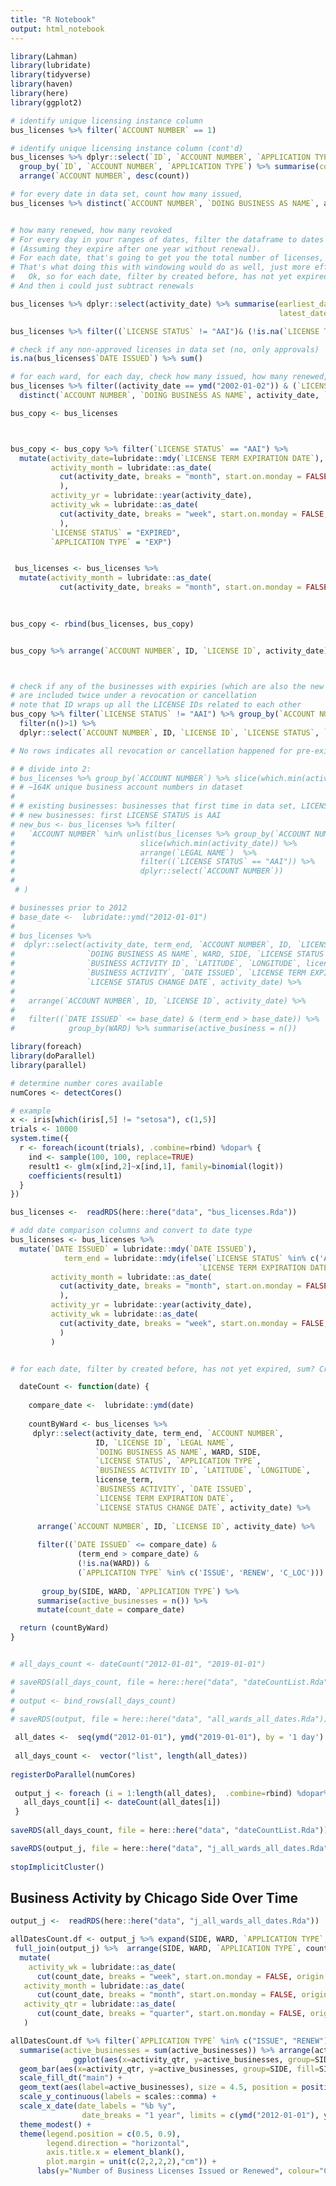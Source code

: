 ```yaml
---
title: "R Notebook"
output: html_notebook
---
```

 

```r
library(Lahman)
library(lubridate)
library(tidyverse)
library(haven)
library(here)
library(ggplot2)
```


```r
# identify unique licensing instance column 
bus_licenses %>% filter(`ACCOUNT NUMBER` == 1)
```

```r
# identify unique licensing instance column (cont'd)
bus_licenses %>% dplyr::select(`ID`, `ACCOUNT NUMBER`, `APPLICATION TYPE`)  %>% 
  group_by(`ID`, `ACCOUNT NUMBER`, `APPLICATION TYPE`) %>% summarise(count = n()) %>% 
  arrange(`ACCOUNT NUMBER`, desc(count))
```



```r
# for every date in data set, count how many issued, 
bus_licenses %>% distinct(`ACCOUNT NUMBER`, `DOING BUSINESS AS NAME`, activity_date, `LICENSE STATUS`, `APPLICATION TYPE`, activity_date) %>% arrange(`ACCOUNT NUMBER`, activity_date) 


# how many renewed, how many revoked 
# For every day in your ranges of dates, filter the dataframe to dates within one year of that time. Then add all the renewed and new business licenses within that time frame.
# (Assuming they expire after one year without renewal).
# For each date, that's going to get you the total number of licenses, righT?
# That's what doing this with windowing would do as well, just more efficiently with group_by / lag / summarize /
#   Ok, so for each date, filter by created before, has not yet expired, sum? Created before = licenses issued before
# And then i could just subtract renewals
```


```r
bus_licenses %>% dplyr::select(activity_date) %>% summarise(earliest_date = min(activity_date),
                                                            latest_date = max(activity_date))
```


```r
bus_licenses %>% filter((`LICENSE STATUS` != "AAI")& (!is.na(`LICENSE TERM EXPIRATION DATE`)))

# check if any non-approved licenses in data set (no, only approvals)
is.na(bus_licenses$`DATE ISSUED`) %>% sum()
```


```r
# for each ward, for each day, check how many issued, how many renewed, how many expired, how many revoked
bus_licenses %>% filter((activity_date == ymd("2002-01-02")) & (`LICENSE STATUS` == AI) ) %>% 
  distinct(`ACCOUNT NUMBER`, `DOING BUSINESS AS NAME`, activity_date, `LICENSE STATUS`, `APPLICATION TYPE`, activity_date) %>% arrange(`ACCOUNT NUMBER`, activity_date) 

bus_copy <- bus_licenses



bus_copy <- bus_copy %>% filter(`LICENSE STATUS` == "AAI") %>% 
  mutate(activity_date=lubridate::mdy(`LICENSE TERM EXPIRATION DATE`),
         activity_month = lubridate::as_date(
           cut(activity_date, breaks = "month", start.on.monday = FALSE, origin = lubridate::origin)
           ),
         activity_yr = lubridate::year(activity_date),
         activity_wk = lubridate::as_date(
           cut(activity_date, breaks = "week", start.on.monday = FALSE, origin = lubridate::origin)
           ),
         `LICENSE STATUS` = "EXPIRED",
         `APPLICATION TYPE` = "EXP")


 bus_licenses <- bus_licenses %>%
  mutate(activity_month = lubridate::as_date(
           cut(activity_date, breaks = "month", start.on.monday = FALSE, origin = lubridate::origin)))

 
 
bus_copy <- rbind(bus_licenses, bus_copy) 


bus_copy %>% arrange(`ACCOUNT NUMBER`, ID, `LICENSE ID`, activity_date) 



# check if any of the businesses with expiries (which are also the new issueances and renewals in the dataset) 
# are included twice under a revocation or cancellation
# note that ID wraps up all the LICENSE IDs related to each other
bus_copy %>% filter(`LICENSE STATUS` != "AAI") %>% group_by(`ACCOUNT NUMBER`, ID, `LICENSE ID`) %>% 
  filter(n()>1) %>% 
  dplyr::select(`ACCOUNT NUMBER`, ID, `LICENSE ID`, `LICENSE STATUS`, `DATE ISSUED`, activity_date)

# No rows indicates all revocation or cancellation happened for pre-existing businesses
```



```r
# # divide into 2: 
# bus_licenses %>% group_by(`ACCOUNT NUMBER`) %>% slice(which.min(activity_date)) %>% arrange(`LEGAL NAME`) 
# # ~164K unique business account numbers in dataset    
# 
# # existing businesses: businesses that first time in data set, LICENSE STATUS != AAI
# # new businesses: first LICENSE STATUS is AAI
# new_bus <- bus_licenses %>% filter(
#   `ACCOUNT NUMBER` %in% unlist(bus_licenses %>% group_by(`ACCOUNT NUMBER`) %>% 
#                            slice(which.min(activity_date)) %>% 
#                            arrange(`LEGAL NAME`)  %>% 
#                            filter((`LICENSE STATUS` == "AAI")) %>% 
#                            dplyr::select(`ACCOUNT NUMBER`))
#                 
 # )
```

```r
# businesses prior to 2012
# base_date <-  lubridate::ymd("2012-01-01")
# 
# bus_licenses %>%
#  dplyr::select(activity_date, term_end, `ACCOUNT NUMBER`, ID, `LICENSE ID`, `LEGAL NAME`, 
#                `DOING BUSINESS AS NAME`, WARD, SIDE, `LICENSE STATUS`, `APPLICATION TYPE`, 
#                `BUSINESS ACTIVITY ID`, `LATITUDE`, `LONGITUDE`, license_term, 
#                `BUSINESS ACTIVITY`, `DATE ISSUED`, `LICENSE TERM EXPIRATION DATE`, 
#                `LICENSE STATUS CHANGE DATE`, activity_date) %>%  
#   
#   arrange(`ACCOUNT NUMBER`, ID, `LICENSE ID`, activity_date) %>% 
# 
#   filter((`DATE ISSUED` <= base_date) & (term_end > base_date)) %>%
#            group_by(WARD) %>% summarise(active_business = n())
```

```r
library(foreach)
library(doParallel)
library(parallel)

# determine number cores available
numCores <- detectCores()
```


```r
# example
x <- iris[which(iris[,5] != "setosa"), c(1,5)]
trials <- 10000
system.time({
  r <- foreach(icount(trials), .combine=rbind) %dopar% {
    ind <- sample(100, 100, replace=TRUE)
    result1 <- glm(x[ind,2]~x[ind,1], family=binomial(logit))
    coefficients(result1)
  }
})
```



```r
bus_licenses <-  readRDS(here::here("data", "bus_licenses.Rda"))

# add date comparison columns and convert to date type
bus_licenses <- bus_licenses %>% 
  mutate(`DATE ISSUED` = lubridate::mdy(`DATE ISSUED`),
            term_end = lubridate::mdy(ifelse(`LICENSE STATUS` %in% c('AAC','REV'), `LICENSE STATUS CHANGE DATE`,
                                          `LICENSE TERM EXPIRATION DATE`)),
         activity_month = lubridate::as_date(
           cut(activity_date, breaks = "month", start.on.monday = FALSE, origin = lubridate::origin)
           ),
         activity_yr = lubridate::year(activity_date),
         activity_wk = lubridate::as_date(
           cut(activity_date, breaks = "week", start.on.monday = FALSE, origin = lubridate::origin)
           )
         )


# for each date, filter by created before, has not yet expired, sum? Created before = licenses issued before

  dateCount <- function(date) {
    
    compare_date <-  lubridate::ymd(date)
    
    countByWard <- bus_licenses %>%
     dplyr::select(activity_date, term_end, `ACCOUNT NUMBER`, 
                   ID, `LICENSE ID`, `LEGAL NAME`, 
                   `DOING BUSINESS AS NAME`, WARD, SIDE, 
                   `LICENSE STATUS`, `APPLICATION TYPE`, 
                   `BUSINESS ACTIVITY ID`, `LATITUDE`, `LONGITUDE`, 
                   license_term, 
                   `BUSINESS ACTIVITY`, `DATE ISSUED`, 
                   `LICENSE TERM EXPIRATION DATE`, 
                   `LICENSE STATUS CHANGE DATE`, activity_date) %>%  
      
      arrange(`ACCOUNT NUMBER`, ID, `LICENSE ID`, activity_date) %>% 
    
      filter((`DATE ISSUED` <= compare_date) & 
               (term_end > compare_date) & 
               (!is.na(WARD)) & 
               (`APPLICATION TYPE` %in% c('ISSUE', 'RENEW', 'C_LOC'))) %>% 
        
       group_by(SIDE, WARD, `APPLICATION TYPE`) %>% 
      summarise(active_businesses = n()) %>% 
      mutate(count_date = compare_date)

  return (countByWard)
}


# all_days_count <- dateCount("2012-01-01", "2019-01-01")

# saveRDS(all_days_count, file = here::here("data", "dateCountList.Rda"))
# 
# output <- bind_rows(all_days_count)
# 
# saveRDS(output, file = here::here("data", "all_wards_all_dates.Rda"))

```


```r


 all_dates <-  seq(ymd("2012-01-01"), ymd("2019-01-01"), by = '1 day')
 
 all_days_count <-  vector("list", length(all_dates))
 
registerDoParallel(numCores)
 
 output_j <- foreach (i = 1:length(all_dates),  .combine=rbind) %dopar% { 
   all_days_count[i] <- dateCount(all_dates[i])
 }
 
saveRDS(all_days_count, file = here::here("data", "dateCountList.Rda"))

saveRDS(output_j, file = here::here("data", "j_all_wards_all_dates.Rda"))
 
stopImplicitCluster()
```


## Business Activity by Chicago Side Over Time
```r
output_j <-  readRDS(here::here("data", "j_all_wards_all_dates.Rda"))

allDatesCount.df <- output_j %>% expand(SIDE, WARD, `APPLICATION TYPE`, count_date) %>% 
 full_join(output_j) %>%  arrange(SIDE, WARD, `APPLICATION TYPE`, count_date) %>% 
  mutate(
    activity_wk = lubridate::as_date(
      cut(count_date, breaks = "week", start.on.monday = FALSE, origin = lubridate::origin)),
   activity_month = lubridate::as_date(
      cut(count_date, breaks = "month", start.on.monday = FALSE, origin = lubridate::origin)),
   activity_qtr = lubridate::as_date(
      cut(count_date, breaks = "quarter", start.on.monday = FALSE, origin = lubridate::origin)) 
   )
```



```r
allDatesCount.df %>% filter(`APPLICATION TYPE` %in% c("ISSUE", "RENEW")) %>% group_by(SIDE, activity_qtr) %>% 
  summarise(active_businesses = sum(active_businesses)) %>% arrange(activity_qtr, desc(active_businesses)) %>%
              ggplot(aes(x=activity_qtr, y=active_businesses, group=SIDE)) +   
  geom_bar(aes(x=activity_qtr, y=active_businesses, group=SIDE, fill=SIDE), stat = "identity") +
  scale_fill_dt("main") +
  geom_text(aes(label=active_businesses), size = 4.5, position = position_stack(vjust = 0.5), color="white") +
  scale_y_continuous(labels = scales::comma) +
  scale_x_date(date_labels = "%b %y", 
                date_breaks = "1 year", limits = c(ymd("2012-01-01"), ymd("2018-12-31"))) +
  theme_modest() + 
  theme(legend.position = c(0.5, 0.9),
        legend.direction = "horizontal",
        axis.title.x = element_blank(),
        plot.margin = unit(c(2,2,2,2),"cm")) +
      labs(y="Number of Business Licenses Issued or Renewed", colour="Chicago Council Ward", caption="Data Source: Chicago Open Data Portal",  title="Business Activity Stagnant in Northwest, Far Southwest, Far Southeast", subtitle = "Minimal New and Renewing Businesses Since 2012 in Three Chicago Areas", fill="Chicago Area") 
```

